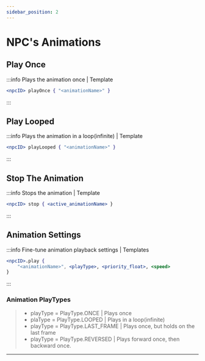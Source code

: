 ```yaml
---
sidebar_position: 2
---
```


# NPC's Animations

## Play Once

:::info Plays the animation once | Template
```jsx
<npcID> playOnce { "<animationName>" }
```
:::

## Play Looped

:::info Plays the animation in a loop(infinite) | Template
```jsx
<npcID> playLooped { "<animationName>" }
```
:::

## Stop The Animation

:::info Stops the animation | Template
```jsx
<npcID> stop { <active_animationName> }
```
:::

## Animation Settings

:::info Fine-tune animation playback settings | Templates
```jsx
<npcID>.play {
    "<animationName>", <playType>, <priority_float>, <speed>
}
```
:::

### Animation PlayTypes

> - playType = PlayType.ONCE | Plays once
> - plaType = PlayType.LOOPED | Plays in a loop(infinite)
> - playType = PlayType.LAST_FRAME | Plays once, but holds on the last frame
> - playType = PlayType.REVERSED | Plays forward once, then backward once.

---